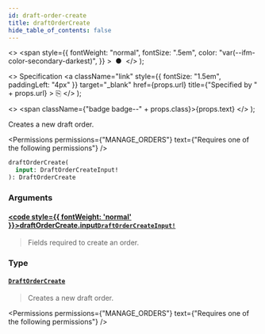 ```yaml
---
id: draft-order-create
title: draftOrderCreate
hide_table_of_contents: false
---
```


  <>
    <span
      style={{
        fontWeight: "normal",
        fontSize: ".5em",
        color: "var(--ifm-color-secondary-darkest)",
      }}
    >
      &nbsp;●&nbsp;
    </span>
  </>
);

  <>
    Specification
    <a
      className="link"
      style={{ fontSize: "1.5em", paddingLeft: "4px" }}
      target="\_blank"
      href={props.url}
      title={"Specified by " + props.url}
    >
      ⎘
    </a>
  </>
);

  <>
    <span className={"badge badge--" + props.class}>{props.text}</span>
  </>
);

Creates a new draft order.

<Permissions
  permissions={"MANAGE_ORDERS"}
  text={"Requires one of the following permissions"}
/>

```graphql
draftOrderCreate(
  input: DraftOrderCreateInput!
): DraftOrderCreate
```

### Arguments

#### [<code style={{ fontWeight: 'normal' }}>draftOrderCreate.<b>input</b></code>](#)<Bullet />[`DraftOrderCreateInput!`](../../../api-reference/orders/inputs/draft-order-create-input) <Badge class="secondary" text="non-null"/> <Badge class="secondary" text="input"/> <Badge class="secondary" text="orders"/>

> Fields required to create an order.

### Type

#### [`DraftOrderCreate`](../../../api-reference/orders/objects/draft-order-create) <Badge class="secondary" text="object"/> <Badge class="secondary" text="orders"/>

> Creates a new draft order.

<Permissions
  permissions={"MANAGE_ORDERS"}
  text={"Requires one of the following permissions"}
/>

>

